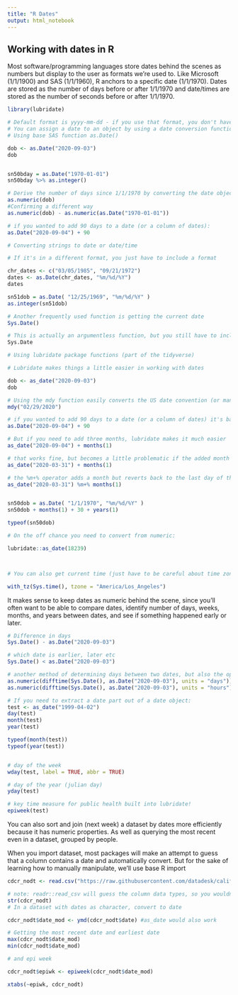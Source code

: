 ---
title: "R Dates"
output: html_notebook
---

## Working with dates in R

Most software/programming languages store dates behind the scenes as numbers but display to the user as formats we're used to. Like Microsoft (1/1/1900) and SAS (1/1/1960), R anchors to a specific date (1/1/1970). Dates are stored as the number of days before or after 1/1/1970 and date/times are stored as the number of seconds before or after 1/1/1970.


```{r include=FALSE}
library(lubridate)
```

```{r dates, echo=TRUE}


# Default format is yyyy-mm-dd - if you use that format, you don't have to specify
# You can assign a date to an object by using a date conversion function and passing a character date string
# Using base SAS function as.Date()

dob <- as.Date("2020-09-03")
dob


sn50bday = as.Date("1970-01-01")
sn50bday %>% as.integer()

# Derive the number of days since 1/1/1970 by converting the date object to numeric
as.numeric(dob)
#Confirming a different way
as.numeric(dob) - as.numeric(as.Date("1970-01-01")) 

# if you wanted to add 90 days to a date (or a column of dates):
as.Date("2020-09-04") + 90

# Converting strings to date or date/time

# If it's in a different format, you just have to include a format

chr_dates <- c("03/05/1985", "09/21/1972")
dates <- as.Date(chr_dates, "%m/%d/%Y")
dates

sn51dob = as.Date( "12/25/1969", "%m/%d/%Y" )
as.integer(sn51dob)

# Another frequently used function is getting the current date
Sys.Date()

# This is actually an argumentless function, but you still have to include the parens or it will return the code for the function
Sys.Date

# Using lubridate package functions (part of the tidyverse)

# Lubridate makes things a little easier in working with dates

dob <- as_date("2020-09-03")
dob

# Using the mdy function easily converts the US date convention (or many other date conventions) to R date
mdy("02/29/2020")

# if you wanted to add 90 days to a date (or a column of dates) it's basically the same:
as.Date("2020-09-04") + 90

# But if you need to add three months, lubridate makes it much easier
as_date("2020-09-04") + months(1)

# that works fine, but becomes a little problematic if the added month has fewer days
as_date("2020-03-31") + months(1)

# the %m+% operator adds a month but reverts back to the last day of the month if the expression yields a non-existent date
as_date("2020-03-31") %m+% months(1)


sn50dob = as.Date( "1/1/1970", "%m/%d/%Y" )
sn50dob + months(1) + 30 + years(1)

typeof(sn50dob)

# On the off chance you need to convert from numeric:

lubridate::as_date(18239)



# You can also get current time (just have to be careful about time zone) using

with_tz(Sys.time(), tzone = "America/Los_Angeles")

```

It makes sense to keep dates as numeric behind the scene, since you'll often want to be able to compare dates, identify number of days, weeks, months, and years between dates, and see if something happened early or later.

```{r}
# Difference in days
Sys.Date() - as.Date("2020-09-03")

# which date is earlier, later etc
Sys.Date() < as.Date("2020-09-03")

# another method of determining days between two dates, but also the option for other measures
as.numeric(difftime(Sys.Date(), as.Date("2020-09-03"), units = "days"))
as.numeric(difftime(Sys.Date(), as.Date("2020-09-03"), units = "hours"))

# If you need to extract a date part out of a date object:
test <- as_date("1999-04-02")
day(test)
month(test)
year(test)

typeof(month(test))
typeof(year(test))


# day of the week
wday(test, label = TRUE, abbr = TRUE)

# day of the year (julian day)
yday(test)

# key time measure for public health built into lubridate!
epiweek(test)

```

You can also sort and join (next week) a dataset by dates more efficiently because it has numeric properties.  As well as querying the most recent even in a dataset, grouped by people.

When you import dataset, most packages will make an attempt to guess that a column contains a date and automatically convert. But for the sake of learning how to manually manipulate, we'll use base R import

```{r}
cdcr_nodt <- read.csv("https://raw.githubusercontent.com/datadesk/california-coronavirus-data/master/cdcr-prison-totals.csv", stringsAsFactors = F)

# note: readr::read_csv will guess the column data types, so you wouldn't need to convert if you used read_csv.
str(cdcr_nodt)
# In a dataset with dates as character, convert to date 

cdcr_nodt$date_mod <- ymd(cdcr_nodt$date) #as_date would also work

# Getting the most recent date and earliest date
max(cdcr_nodt$date_mod)
min(cdcr_nodt$date_mod)

# and epi week

cdcr_nodt$epiwk <- epiweek(cdcr_nodt$date_mod)

xtabs(~epiwk, cdcr_nodt)

```







